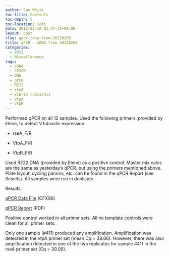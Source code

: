 ```yaml
---
author: Sam White
toc-title: Contents
toc-depth: 5
toc-location: left
date: 2012-02-10 01:47:42+00:00
layout: post
slug: qpcr-cdna-from-20120208
title: qPCR - cDNA from 20120208
categories:
  - 2012
  - Miscellaneous
tags:
  - cDNA
  - CFX96
  - DNA
  - qPCR
  - RE22
  - rseA
  - Vibrio tubiashii
  - VtpA
  - VtpR
---
```


Performed qPCR on all 12 samples. Used the following primers, provided by Elene, to detect V.tubiashii expression:




    
  * rseA_F/R

    
  * VtpA_F/R

    
  * VtpR_F/R



Used RE22 DNA (provided by Elene) as a positive control. Master mix calcs are the same as yesterday's qPCR, but using the primers mentioned above. Plate layout, cycling params, etc. can be found in the qPCR Report (see Results). All samples were run in duplicate.

Results:

[qPCR Data File](https://eagle.fish.washington.edu/Arabidopsis/qPCR/CFX96/Roberts%20Lab_2012-02-09%2016-32-12_CC009827.pcrd) (CFX96)

[qPCR Report](https://eagle.fish.washington.edu/Arabidopsis/qPCR/CFX96/Roberts%20Lab_2012-02-09%2016-32-12_CC009827.pdf) (PDF)

Positive control worked in all primer sets. All no template controls were clean for all primer sets.

Only one sample (#411) produced any amplification. Amplification was detected in the vtpA primer set (mean Cq = 38.06). However, there was also amplification detected in one of the two replicates for sample #411 in the rseA primer set (Cq = 39.09).
